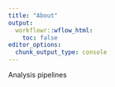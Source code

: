 ```yaml
---
title: "About"
output:
  workflowr::wflow_html:
    toc: false
editor_options:
  chunk_output_type: console
---
```


Analysis pipelines
